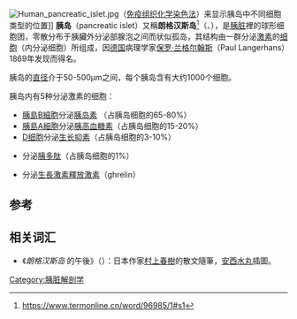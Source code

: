 {{多個問題|
{{expand english|time=2018-10-09T10:33:48+00:00}}
{{expert|time=2018-10-09T10:33:48+00:00}}
{{unreferenced|time=2018-10-09T10:33:48+00:00}}
}}
{{wikt}}
[[File:Human_pancreatic_islet.jpg|thumb]]（[[免疫组织化学染色法|免疫组织化学染色法]]）来显示胰岛中不同细胞类型的位置]]
'''胰岛'''（pancreatic islet）又稱'''朗格汉斯岛'''<ref>https://www.termonline.cn/word/96985/1#s1</ref>（{{lang-de|Langerhans-Inseln}}、{{lang-en|islet of Langerhans}}），是[[胰脏|胰脏]]裡的球形细胞团，零散分布于胰臟外分泌部腺泡之间而状似孤岛，其结构由一群分泌[[激素|激素]]的[[细胞|细胞]]（内分泌细胞）所组成，因[[德国|德国]]病理学家[[保罗·兰格尔翰斯|保罗·兰格尔翰斯]]（Paul Langerhans）1869年发现而得名。

胰岛的[[直径|直径]]介于50-500μm之间，每个胰岛含有大约1000个细胞。

胰岛内有5种分泌激素的细胞：
* [[胰島B細胞|胰島B細胞]]分泌[[胰岛素|胰岛素]] （占胰岛细胞的65-80%）
* [[胰島A細胞|胰島A細胞]]分泌[[胰高血糖素|胰高血糖素]]（占胰岛细胞的15-20%）
* [[D细胞|D细胞]]分泌[[生长抑素|生长抑素]]（占胰岛细胞的3-10%） 
* {{link-en|PP细胞|PP cell}}分泌[[胰多肽|胰多肽]]（占胰岛细胞的1%）
* {{link-en|E細胞|Epsilon_cell}}分泌[[生長激素釋放激素|生長激素釋放激素]]（ghrelin）

==参考==
<references/>

==相关词汇==
* 《''朗格汉斯岛'' 的午後》（{{lang|ja|ランゲルハンス島の午後}}）：日本作家[[村上春樹|村上春樹]]的散文隨筆，[[安西水丸|安西水丸]]插圖。

{{人體系統與器官|state=collapsed}}

{{Medicine-stub}}

[[Category:胰脏解剖学|Category:胰脏解剖学]]